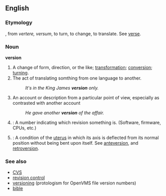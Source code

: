 ==English==

===Etymology===
{{F.}}, from {{L.}} ''vertere, versum'', to turn, to change, to translate. See [[verse]].

===Noun===
'''version'''
#A change of form, direction, or the like; [[transformation]]; [[conversion]]; [[turning]].
#The act of translating somthing from one language to another.
#:''It's in the King James '''version''' only.''
#An account or description from a particular point of view, especially as contrasted with another account
#:''He gave another '''version''' of the affair.''
#{{cattag|computing}}: A number indicating which revision something is.  (Software, firmware, CPUs, etc.)
#{{cattag|medical}}: A condition of the [[uterus]] in which its axis is deflected from its normal position without being bent upon itself.  See [[anteversion]], and [[retroversion]].

===See also===
*[[CVS]]
*[[revision control]]
*[[versioning]] (protologism for OpenVMS file version numbers)
*[[bible]]
